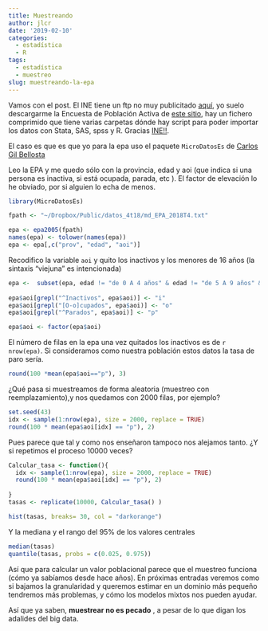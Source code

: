 ```yaml
---
title: Muestreando
author: jlcr
date: '2019-02-10'
categories:
  - estadística
  - R
tags:
  - estadística
  - muestreo
slug: muestreando-la-epa
---
```



Vamos con el post. El INE tiene un ftp no muy publicitado [aquí](ftp://www.ine.es/), yo suelo descargarme la Encuesta de Población Activa de [este sitio](ftp://www.ine.es/temas/epa/), hay un fichero comprimido que tiene varias carpetas dónde hay script para poder importar los datos con Stata, SAS, spss y R. Gracias [INE!!](https://www.ine.es/). 

El caso es que es que yo para la epa uso el paquete `MicroDatosEs` de [Carlos Gil Bellosta](https://www.datanalytics.com/)


Leo la EPA y me quedo sólo con la provincia, edad y aoi (que indica si una persona es inactiva, si está ocupada, parada, etc ). El factor de elevación lo he obviado, por si alguien lo echa de menos.

```r
library(MicroDatosEs)

fpath <- "~/Dropbox/Public/datos_4t18/md_EPA_2018T4.txt"

epa <- epa2005(fpath)
names(epa) <- tolower(names(epa))
epa <- epa[,c("prov", "edad", "aoi")]

```


Recodifico la variable `aoi` y quito los inactivos y los menores de 16 años (la  sintaxis "viejuna" es intencionada)

```r
epa <-  subset(epa, edad != "de 0 A 4 años" & edad != "de 5 A 9 años" & edad != "de 10 A 15 años" )
  
epa$aoi[grepl("^Inactivos", epa$aoi)] <- "i"
epa$aoi[grepl("[O-o]cupados", epa$aoi)] <- "o"
epa$aoi[grepl("^Parados", epa$aoi)] <- "p"

epa$aoi <- factor(epa$aoi)


```


El número de filas en la epa una vez quitados los inactivos es de `r nrow(epa)`. Si consideramos como nuestra población estos datos la tasa de paro sería.

```r
round(100 *mean(epa$aoi=="p"), 3)
```


¿Qué pasa si muestreamos de forma aleatoria (muestreo con reemplazamiento),y nos quedamos con 2000 filas, por ejemplo?


```r
set.seed(43)
idx <- sample(1:nrow(epa), size = 2000, replace = TRUE)
round(100 * mean(epa$aoi[idx] == "p"), 2)

```

Pues parece que tal y como nos enseñaron tampoco nos alejamos tanto. ¿Y si repetimos el proceso 10000 veces?

```r
Calcular_tasa <- function(){
  idx <- sample(1:nrow(epa), size = 2000, replace = TRUE)
  round(100 * mean(epa$aoi[idx] == "p"), 2)
  
}
tasas <- replicate(10000, Calcular_tasa() )

hist(tasas, breaks= 30, col = "darkorange")

```


Y la mediana y el rango del 95% de los valores centrales


```r
median(tasas)
quantile(tasas, probs = c(0.025, 0.975))
```


Así que para calcular un valor poblacional parece que el muestreo funciona (cómo ya sabíamos desde hace años). En próximas entradas veremos como si bajamos la granularidad y queremos estimar en un dominio más pequeño tendremos más problemas,  y cómo los modelos mixtos nos pueden ayudar.

Así que ya saben, **muestrear no es pecado** , a pesar de lo que digan los adalides del big data.


